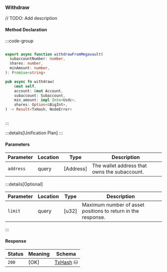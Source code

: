 ### Withdraw

// TODO: Add description

#### Method Declaration

:::code-group

```python [Python]

```

```typescript [TypeScript]
export async function withdrawFromMegavault(
  subaccountNumber: number,
  shares: number,
  minAmount: number,
): Promise<string>
```

```rust [Rust]
pub async fn withdraw(
    &mut self,
    account: &mut Account,
    subaccount: Subaccount,
    min_amount: impl Into<Usdc>,
    shares: Option<&BigInt>,
) -> Result<TxHash, NodeError>
```

```url [API]
```

:::

:::details[Unification Plan]
:::

#### Parameters

| Parameter           | Location | Type               | Description                                                           |
| ------------------- | -------- | ------------------ | --------------------------------------------------------------------- |
| `address`           | query    | [Address]          | The wallet address that owns the subaccount.                          |

:::details[Optional]

| Parameter                     | Location | Type                      | Description                                                  |
| ----------------------------- | -------- | ------------------------- | ------------------------------------------------------------ |
| `limit`                       | query    | [u32]                     | Maximum number of asset positions to return in the response. |

:::

#### Response

| Status | Meaning     | Schema     |
| ------ | ----------- | ---------- |
| `200`  | [OK]        | [TxHash] ⛁ |

[TxHash]: /types/tx_hash
